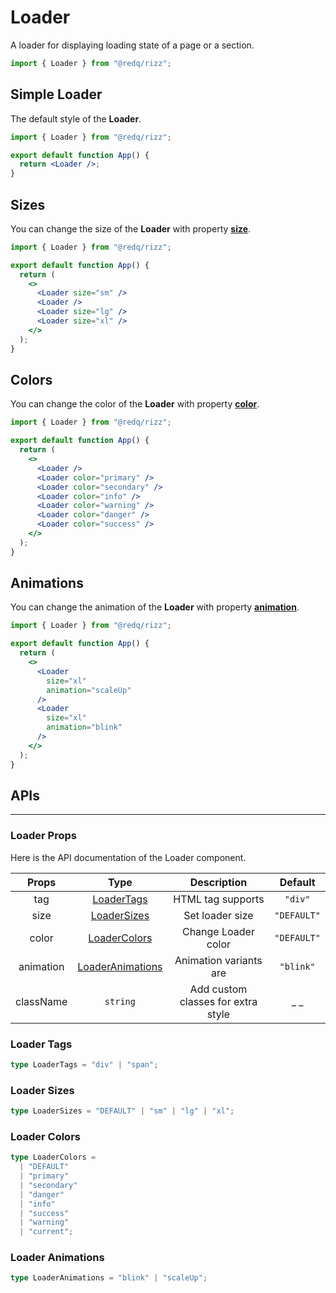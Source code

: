 
# Loader

A loader for displaying loading state of a page or a section.

```jsx
import { Loader } from "@redq/rizz";
```

<div className="mb-28" />

## Simple Loader

The default style of the **Loader**.

<Paper>
  <Loader />
</Paper>

```jsx
import { Loader } from "@redq/rizz";

export default function App() {
  return <Loader />;
}
```

<div className="mb-16" />

## Sizes

You can change the size of the **Loader** with property [**size**](#loader-sizes).

<Paper>
  <div className="flex items-center justify-around gap-3 w-full">
    <Loader size="sm" />
    <Loader />
    <Loader size="lg" />
    <Loader size="xl" />
  </div>
</Paper>

```jsx
import { Loader } from "@redq/rizz";

export default function App() {
  return (
    <>
      <Loader size="sm" />
      <Loader />
      <Loader size="lg" />
      <Loader size="xl" />
    </>
  );
}
```

<div className="mb-16" />

## Colors

You can change the color of the **Loader** with property [**color**](#loader-colors).

<Paper>
  <div className="flex items-center justify-around gap-3 w-full">
    <Loader />
    <Loader color="primary" />
    <Loader color="secondary" />
    <Loader color="info" />
    <Loader color="warning" />
    <Loader color="danger" />
    <Loader color="success" />
  </div>
</Paper>

```jsx
import { Loader } from "@redq/rizz";

export default function App() {
  return (
    <>
      <Loader />
      <Loader color="primary" />
      <Loader color="secondary" />
      <Loader color="info" />
      <Loader color="warning" />
      <Loader color="danger" />
      <Loader color="success" />
    </>
  );
}
```

<div className="mb-16" />

## Animations

You can change the animation of the **Loader** with property [**animation**](#loader-animations).

<Paper>
  <div className="flex items-center justify-around gap-3 w-full">
    <Loader
      size="xl"
      animation="scaleUp"
    />
    <Loader
      size="xl"
      animation="blink"
    />
  </div>
</Paper>

```jsx
import { Loader } from "@redq/rizz";

export default function App() {
  return (
    <>
      <Loader
        size="xl"
        animation="scaleUp"
      />
      <Loader
        size="xl"
        animation="blink"
      />
    </>
  );
}
```

<div className="mb-20" />

## APIs

<hr />

<div className="mb-10" />

### Loader Props

Here is the API documentation of the Loader component.

|   Props   |                 Type                  |            Description             |   Default   |
| :-------: | :-----------------------------------: | :--------------------------------: | :---------: |
|    tag    |      [LoaderTags](#loader-tags)       |         HTML tag supports          |   `"div"`   |
|   size    |     [LoaderSizes](#loader-sizes)      |          Set loader size           | `"DEFAULT"` |
|   color   |    [LoaderColors](#loader-colors)     |        Change Loader color         | `"DEFAULT"` |
| animation | [LoaderAnimations](#loader-animation) |       Animation variants are       |  `"blink"`  |
| className |               `string`                | Add custom classes for extra style |    \_ \_    |

<div className="mb-10" />

### Loader Tags

```ts
type LoaderTags = "div" | "span";
```

<div className="mb-10" />

### Loader Sizes

```ts
type LoaderSizes = "DEFAULT" | "sm" | "lg" | "xl";
```

<div className="mb-10" />

### Loader Colors

```ts
type LoaderColors =
  | "DEFAULT"
  | "primary"
  | "secondary"
  | "danger"
  | "info"
  | "success"
  | "warning"
  | "current";
```

<div className="mb-10" />

### Loader Animations

```ts
type LoaderAnimations = "blink" | "scaleUp";
```
